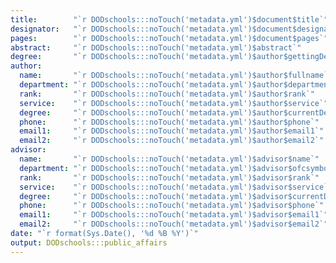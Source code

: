 ```yaml
---
title:        "`r DODschools:::noTouch('metadata.yml')$document$title`"
designator:   "`r DODschools:::noTouch('metadata.yml')$document$designator`"
pages:        "`r DODschools:::noTouch('metadata.yml')$document$pages`"
abstract:     "`r DODschools:::noTouch('metadata.yml')$abstract`"
degree:       "`r DODschools:::noTouch('metadata.yml')$author$gettingDegree`"
author:
  name:       "`r DODschools:::noTouch('metadata.yml')$author$fullname`"
  department: "`r DODschools:::noTouch('metadata.yml')$author$department`"
  rank:       "`r DODschools:::noTouch('metadata.yml')$author$rank`"
  service:    "`r DODschools:::noTouch('metadata.yml')$author$service`"
  degree:     "`r DODschools:::noTouch('metadata.yml')$author$currentDegree`"
  phone:      "`r DODschools:::noTouch('metadata.yml')$author$phone`"
  email1:     "`r DODschools:::noTouch('metadata.yml')$author$email1`"
  email2:     "`r DODschools:::noTouch('metadata.yml')$author$email2`"
advisor:
  name:       "`r DODschools:::noTouch('metadata.yml')$advisor$name`"
  department: "`r DODschools:::noTouch('metadata.yml')$advisor$ofcsymbol`"
  rank:       "`r DODschools:::noTouch('metadata.yml')$advisor$rank`"
  service:    "`r DODschools:::noTouch('metadata.yml')$advisor$service`"
  degree:     "`r DODschools:::noTouch('metadata.yml')$advisor$currentDegree`"
  phone:      "`r DODschools:::noTouch('metadata.yml')$advisor$phone`"
  email1:     "`r DODschools:::noTouch('metadata.yml')$advisor$email1`"
  email2:     "`r DODschools:::noTouch('metadata.yml')$advisor$email2`"
date: "`r format(Sys.Date(), '%d %B %Y')`"
output: DODschools:::public_affairs
---
```

